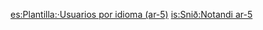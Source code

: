 {{userbox-level
| level    = 5
| id       = [[阿拉伯语|ar]]
| info     = {{lang|ar|هذا المستخدم '''[[:Category:ar-5 使用者|محترف]]''' في '''[[:Category:ar 使用者|العربية]]'''}}
| info-s   = 11
| info-op  = text-align:right;
| usercategory = ar-5 使用者
| nocat = {{{nocat|}}}
}}<noinclude>

[[es:Plantilla:·Usuarios por idioma (ar-5)]]
[[is:Snið:Notandi ar-5]]
</noinclude>